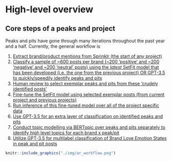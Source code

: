 # High-level overview {#high-level-overview} 

## Core steps of a peaks and project {#core-steps}

Peaks and pits have gone through many iterations throughout the past year and a half. Currently, the general workflow is

1. [Extract brand/product mentions from Sprinklr (the start of any project)](#step-one)
2. [Classify a sample of ~600 posts per brand (~200 'positive' and ~200 'negative' and ~200 'neutral' posts) using the *latest* SetFit model that has been developed (i.e. the one from the previous project) OR GPT-3.5 to quickly/speedily identify peaks and pits](#step-two)
3. [Human review to select exemplar peaks and pits from these 'crudely identified posts'](#step-three)
4. [Fine-tune the SetFit model using selected exemplar posts (from current project and previous projects)](#step-four)
5. [Run inference of this fine-tuned model over all of the project specific data](#step-five)
6. [Use GPT-3.5 for an extra layer of classification on identified peaks and pits](#step-six)
7. [Conduct topic modelling via BERTopic over peaks and pits separately to identify high level topics for each brand x peak/pit](#step-seven)
8. [Utilize GPT-3.5 for multilabel classification of Brand Love Emotion States in peak and pit posts](#step-eight)

```r
knitr::include_graphics("./img/ar_workflow.png")
```
